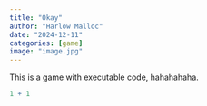 ```yaml
---
title: "Okay"
author: "Harlow Malloc"
date: "2024-12-11"
categories: [game]
image: "image.jpg"
---
```


This is a game with executable code, hahahahaha.

```r
1 + 1
```
